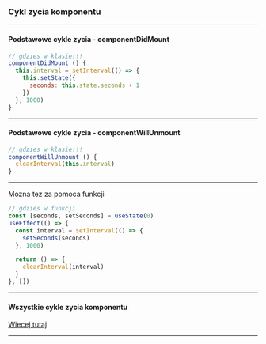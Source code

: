 ### Cykl zycia komponentu

---

#### Podstawowe cykle zycia - componentDidMount

```jsx
// gdzies w klasie!!!
componentDidMount () {
  this.interval = setInterval(() => {
    this.setState({
      seconds: this.state.seconds + 1
    })
  }, 1000)
}
```

---

#### Podstawowe cykle zycia - componentWillUnmount

```jsx
// gdzies w klasie!!!
componentWillUnmount () {
  clearInterval(this.interval)
}
```

---

Mozna tez za pomoca funkcji

```jsx
// gdzies w funkcji
const [seconds, setSeconds] = useState(0)
useEffect(() => {
  const interval = setInterval(() => {
    setSeconds(seconds)
  }, 1000)

  return () => {
    clearInterval(interval)
  }
}, [])
```

---

#### Wszystkie cykle zycia komponentu

[Wiecej tutaj](http://projects.wojtekmaj.pl/react-lifecycle-methods-diagram/)

---